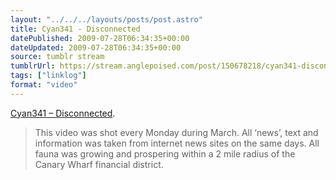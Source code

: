 ```yaml
---
layout: "../../../layouts/posts/post.astro"
title: Cyan341 - Disconnected
datePublished: 2009-07-28T06:34:35+00:00
dateUpdated: 2009-07-28T06:34:35+00:00
source: tumblr stream
tumblrUrl: https://stream.anglepoised.com/post/150678218/cyan341-disconnected-this-video-was-shot
tags: ["linklog"]
format: "video"
---
```



<Vimeo id="https://vimeo.com/5695337" />

[Cyan341 &#8211; Disconnected][1].

> This video was shot every Monday during March. All &lsquo;news&rsquo;, text and information was taken from internet news sites on the same days. All fauna was growing and prospering within a 2 mile radius of the Canary Wharf financial district.

[1]: https://vimeo.com/5695337
